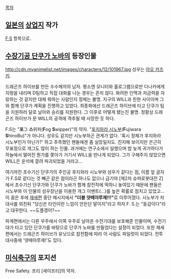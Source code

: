 [[목차]]

== [[일본]]의 [[상업지]] 작가 ==
[[F·S]] 항목으로.

== [[수장기공 단쿠가 노바]]의 등장인물 ==
http://cdn.myanimelist.net/images/characters/12/101967.jpg
성우는 [[야오 카즈키]].

드래곤즈 하이브를 만든 수수께끼의 남자. 평소엔 모니터와 홀로그램으로만 다나카에게 지령을 내리며 D팀하고 직접 대화를 나눈 경우는 흔치 않다. 화려한 인맥과 자금력을 자랑하는 것 같지만 대체 뭐하는 사람인지 정체는 불명. 지구의 WILL과 친한 사이이며 그와 함께 단쿠가 계획을 진행하고 있었다. 최종화에선 드래곤즈 하이브에 타고 단쿠가 팀을 지원하러 달로 날아와 승리를 지원한다. 그 이후로 어떻게 됐는진 불명. 정황상 드래곤즈 하이브가 문 WILL의 공격에 격추될 때 사망한 듯 하다.

F.S는 "'''포'''그 '''스'''위퍼('''F'''og '''S'''wipper)"의 약자. "[[후지와라 시노부]]('''F'''ujiwara '''S'''hinoBu)"가 아니다. 성우도 같지만 시노부하곤 관계가 없다. '혹시 정체가 후지와라 시노부인거 아닌가?' 하고 추측했던 팬들에겐 좀 실망일지도. 진지해 보이지만 은근히 무표정으로 개그도 많이 하는 인물. 과거에는 연구소에서 일했으며 밤 늦게 귀가하다가 하늘에서 떨어진 뭔가를 쫓아가 거기서 WILL을 만나게 되었다. 그가 구해주지 않았으면 WILL은 운석에 깔려 파괴되었을 거라고…

여기까진 초수기신 단쿠가의 주인공 후지와라 시노부와 성우가 같다는 점, 이름 앞 글자가 F.S로 같다는 것 빼곤 같은 점이라곤 하나도 없으나 급기야 [제2차 슈퍼로봇대전 Z]에서 초수기신 단쿠가와 단쿠가 노바가 함께 참전작에 떡하니 놓여있기 때문에 팬들은 시노부와 이 인물의 성우장난을 이용한 개그 이벤트(…)를 높은 확률로 점치고 있었고...이 꿈은 후에 [[재세편]] 중단 메시지에서 '''"더블 얏떼야루제!!!"'''로 이루어졌다. 시노부가 저 대사를 외친뒤 "당신은 타인이란 느낌이 안든단 말이지"라고 하자 F. S.는 "동감이다"라고 대꾸한다. ~~도플갱어?~~

파계편에서는 다른 우주에서 이쪽 우주로 날아온 수전기대를 보호해준 인물이며, 수전기대가 타고 있던 단쿠가를 바탕으로 단쿠가 노바를 만들었다는 설정이 되었다. 또한 재세편에서는 드래곤즈 하이브가 유닛으로 참전함에 따라 이 사람도 파일럿이 되었다. 전투 대사중에 '얏떼아루제!'도 있다.

== [[미식축구]]의 포지션 ==
Free Safety. 프리 [세이프티]의 약자.
